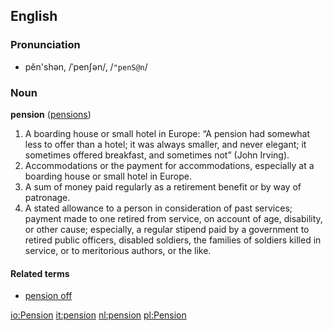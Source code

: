 ==English==
===Pronunciation===
*pĕn'shən, /ˈpenʃən/, /<tt>"penS@n</tt>/

===Noun===
'''pension''' ([[pensions]])

# A boarding house or small hotel in Europe: “A pension had somewhat less to offer than a hotel; it was always smaller, and never elegant; it sometimes offered breakfast, and sometimes not” (John Irving).
# Accommodations or the payment for accommodations, especially at a boarding house or small hotel in Europe.
# A sum of money paid regularly as a retirement benefit or by way of patronage.
# A stated allowance to a person in consideration of past services; payment made to one retired from service, on account of age, disability, or other cause; especially, a regular stipend paid by a government to retired public officers, disabled soldiers, the families of soldiers killed in service, or to meritorious authors, or the like.

====Related terms====
*[[pension off]]

[[io:Pension]]
[[it:pension]]
[[nl:pension]]
[[pl:Pension]]